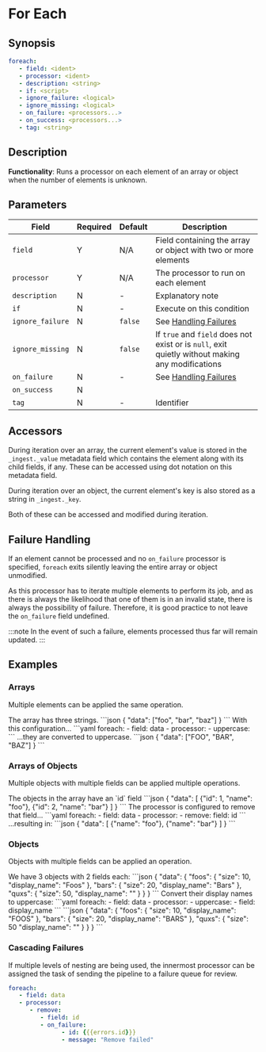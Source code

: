 # For Each

## Synopsis

```yaml {2-3}
foreach:
   - field: <ident>
   - processor: <ident>
   - description: <string>
   - if: <script>
   - ignore_failure: <logical>
   - ignore_missing: <logical>
   - on_failure: <processors...>
   - on_success: <processors...>
   - tag: <string>
```

## Description

**Functionality**: Runs a processor on each element of an array or object when the number of elements is unknown.

## Parameters

|Field|Required|Default|Description|
|---|---|---|---|
|`field`|Y|N/A|Field containing the array or object with two or more elements|
|`processor`|Y|N/A|The processor to run on each element|
|`description`|N|-|Explanatory note|
|`if`|N|-|Execute on this condition|
|`ignore_failure`|N|`false`|See [Handling Failures](../handling-failures.mdx)|
|`ignore_missing`|N|`false`|If `true` and `field` does not exist or is `null`, exit quietly without making any modifications|
|`on_failure`|N|-|See [Handling Failures](../handling-failures.mdx)|
|`on_success`|N|||
|`tag`|N|-|Identifier|

## Accessors

During iteration over an array, the current element's value is stored in the `_ingest._value` metadata field which contains the element along with its child fields, if any. These can be accessed using dot notation on this metadata field.

During iteration over an object, the current element's key is also stored as a string in `_ingest._key`.

Both of these can be accessed and modified during iteration.

## Failure Handling

If an element cannot be processed and no `on_failure` processor is specified, `foreach` exits silently leaving the entire array or object unmodified.

As this processor has to iterate multiple elements to perform its job, and as there is always the likelihood that one of them is in an invalid state, there is always the possibility of failure. Therefore, it is good practice to not leave the `on_failure` field undefined.

:::note
In the event of such a failure, elements processed thus far will remain updated.
:::

## Examples

### Arrays

Multiple elements can be applied the same operation.

<ExampleTable>
   <Description>
      The array has three strings.
   </Description>
   <SampleCode>
      ```json
      {
         "data": ["foo", "bar", "baz"]
      }
      ```
   </SampleCode>
   <Description>
      With this configuration...
   </Description>
   <SampleCode>
      ```yaml
      foreach:
         - field: data
         - processor:
            - uppercase:
      ```
   </SampleCode>
   <Description>
      ...they are converted to uppercase.
   </Description>
   <SampleCode>
      ```json
      {
         "data": ["FOO", "BAR", "BAZ"]
      }
      ```
   </SampleCode>
</ExampleTable>

### Arrays of Objects

 Multiple objects with multiple fields can be applied multiple operations.

<ExampleTable>
   <Description>
      The objects in the array have an `id` field
   </Description>
   <SampleCode>
      ```json
      {
         "data": [
            {"id": 1, "name": "foo"},
            {"id": 2, "name": "bar"}
         ]
      }
      ```
   </SampleCode>
   <Description>
      The processor is configured to remove that field...
   </Description>
   <SampleCode>
      ```yaml
      foreach:
         - field: data
         - processor:
            - remove:
               field: id
      ```
   </SampleCode>
   <Description>
      ...resulting in:
   </Description>
   <SampleCode>
      ```json
      {
         "data": [
            {"name": "foo"},
            {"name": "bar"}
         ]
      }
      ```
   </SampleCode>
</ExampleTable>

### Objects

Objects with multiple fields can be applied an operation.

<ExampleTable>
   <Description>
      We have 3 objects with 2 fields each:
   </Description>
   <SampleCode>
   ```json
   {
      "data": {
         "foos": {
            "size": 10,
            "display_name": "Foos"
         },
         "bars": {
            "size": 20,
            "display_name": "Bars"
         },
         "quxs": {
            "size": 50,
            "display_name": ""
         }
      }
   }
   ```
   </SampleCode>
   <Description>
      Convert their display names to uppercase:
   </Description>
   <SampleCode>
      ```yaml
      foreach:
         - field: data
         - processor:
            - uppercase:
               - field: display_name
      ```
      ```json
      {
         "data": {
            "foos": {
               "size": 10,
               "display_name": "FOOS"
            },
            "bars": {
               "size": 20,
               "display_name": "BARS"
            },
            "quxs": {
               "size": 50
               "display_name": ""
            }
         }
      }
      ```
   </SampleCode>
</ExampleTable>

### Cascading Failures

If multiple levels of nesting are being used, the innermost processor can be assigned the task of sending the pipeline to a failure queue for review.

```yaml
foreach:
   - field: data
   - processor:
      - remove:
         - field: id
         - on_failure:
               - id: {{{errors.id}}}
               - message: "Remove failed"
```
